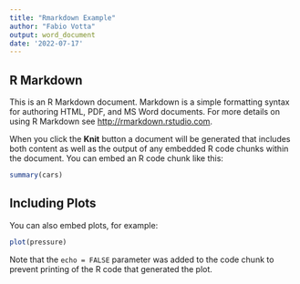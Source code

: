 ```yaml
---
title: "Rmarkdown Example"
author: "Fabio Votta"
output: word_document
date: '2022-07-17'
---
```


## R Markdown

This is an R Markdown document. Markdown is a simple formatting syntax for authoring HTML, PDF, and MS Word documents. For more details on using R Markdown see <http://rmarkdown.rstudio.com>.

When you click the **Knit** button a document will be generated that includes both content as well as the output of any embedded R code chunks within the document. You can embed an R code chunk like this:

```r

summary(cars)

```

## Including Plots

You can also embed plots, for example:

```r

plot(pressure)

```

Note that the `echo = FALSE` parameter was added to the code chunk to prevent printing of the R code that generated the plot.
